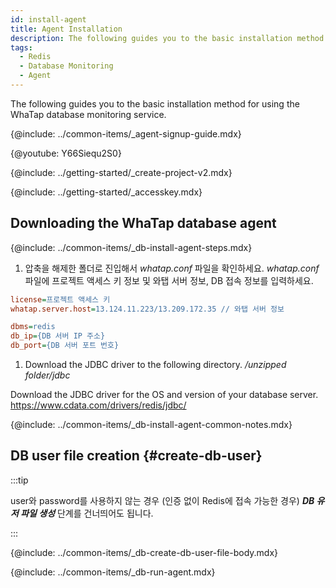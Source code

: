 ```yaml
---
id: install-agent
title: Agent Installation
description: The following guides you to the basic installation method for using the WhaTap database monitoring service.
tags:
  - Redis
  - Database Monitoring
  - Agent
---
```



The following guides you to the basic installation method for using the WhaTap database monitoring service.

{@include: ../common-items/_agent-signup-guide.mdx}  

{@youtube: Y66Siequ2S0}

{@include: ../getting-started/_create-project-v2.mdx}

{@include: ../getting-started/_accesskey.mdx}

## Downloading the WhaTap database agent

{@include: ../common-items/_db-install-agent-steps.mdx}

1.  압축을 해제한 폴더로 진입해서 _whatap.conf_ 파일을 확인하세요. _whatap.conf_ 파일에 프로젝트 액세스 키 정보 및 와탭 서버 정보, DB 접속 정보를 입력하세요.

```ini title='whatap.conf'
license=프로젝트 액세스 키
whatap.server.host=13.124.11.223/13.209.172.35 // 와탭 서버 정보

dbms=redis
db_ip={DB 서버 IP 주소}
db_port={DB 서버 포트 번호}
```

1.  Download the JDBC driver to the following directory. _/unzipped folder/jdbc_

  Download the JDBC driver for the OS and version of your database server. https://www.cdata.com/drivers/redis/jdbc/

<!-- 공통 Notes -->

{@include: ../common-items/_db-install-agent-common-notes.mdx}

## DB user file creation {#create-db-user}

:::tip

user와 password를 사용하지 않는 경우 (인증 없이 Redis에 접속 가능한 경우) **_DB 유저 파일 생성_** 단계를 건너띄어도 됩니다.

:::

<DBuserDesc name='""'/>

{@include: ../common-items/_db-create-db-user-file-body.mdx}

<!--## 에이전트 실행-->

{@include: ../common-items/_db-run-agent.mdx}
